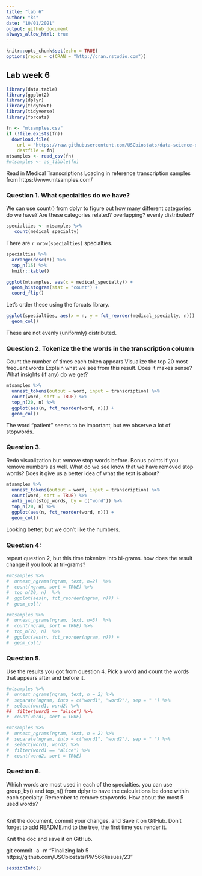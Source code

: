 ```yaml
---
title: "lab 6"
author: "ks"
date: "10/01/2021"
output: github_document
always_allow_html: true
---
```


```r
knitr::opts_chunk$set(echo = TRUE)
options(repos = c(CRAN = "http://cran.rstudio.com"))
```

## Lab week 6 

```r
library(data.table)
library(ggplot2)
library(dplyr)
library(tidytext)
library(tidyverse)
library(forcats)
```


```r
fn <- "mtsamples.csv"
if (!file.exists(fn))
  download.file(
    url = "https://raw.githubusercontent.com/USCbiostats/data-science-data/master/00_mtsamples/mtsamples.csv",
    destfile = fn)
mtsamples <- read_csv(fn)
#mtsamples <- as_tibble(fn)
```

Read in Medical Transcriptions
Loading in reference transcription samples from https://www.mtsamples.com/



### Question 1. What specialties do we have?

We can use count() from dplyr to figure out how many different categories do we have? Are these categories related? overlapping? evenly distributed?

```r
specialties <- mtsamples %>%
   count(medical_specialty)
```

There are `r nrow(specialties)` specialties.

```r
specialties %>%
  arrange(desc(n)) %>%
  top_n(15) %>%
  knitr::kable()
```

```r
ggplot(mtsamples, aes(x = medical_specialty)) +
  geom_histogram(stat = "count") +
  coord_flip()
```

Let's order these using the forcats library.

```r
ggplot(specialties, aes(x = n, y = fct_reorder(medical_specialty, n))) +
  geom_col()
```

These are not evenly (uniformly) distributed.

### Question 2. Tokenize the the words in the transcription column
Count the number of times each token appears
Visualize the top 20 most frequent words
Explain what we see from this result. Does it makes sense? What insights (if any) do we get?

```r
mtsamples %>%
  unnest_tokens(output = word, input = transcription) %>%
  count(word, sort = TRUE) %>%
  top_n(20, n) %>%
  ggplot(aes(n, fct_reorder(word, n))) +
  geom_col()
```

The word "patient" seems to be important, but we observe a lot of stopwords.


### Question 3. 

Redo visualization but remove stop words before.
Bonus points if you remove numbers as well.
What do we see know that we have removed stop words? Does it give us a better idea of what the text is about?

```r
mtsamples %>%
  unnest_tokens(output = word, input = transcription) %>%
  count(word, sort = TRUE) %>%
  anti_join(stop_words, by = c("word")) %>%
  top_n(20, n) %>%
  ggplot(aes(n, fct_reorder(word, n))) +
  geom_col()
```

Looking better, but we don't like the numbers.

 


### Question 4: 

repeat question 2, but this time tokenize into bi-grams. how does the result change if you look at tri-grams?

```r
#mtsamples %>%
#  unnest_ngrams(ngram, text, n=2)  %>%
#  count(ngram, sort = TRUE) %>%
#  top_n(20, n)  %>%
#  ggplot(aes(n, fct_reorder(ngram, n))) +
#  geom_col()
```

```r
#mtsamples %>%
#  unnest_ngrams(ngram, text, n=3)  %>%
#  count(ngram, sort = TRUE) %>%
#  top_n(20, n)  %>%
#  ggplot(aes(n, fct_reorder(ngram, n))) +
#  geom_col()
```

### Question 5.
Use the results you got from question 4. Pick a word and count the words that appears after and before it.

```r
#mtsamples %>%
#  unnest_ngrams(ngram, text, n = 2) %>%
#  separate(ngram, into = c("word1", "word2"), sep = " ") %>%
#  select(word1, word2) %>%
##  filter(word2 == "alice") %>%
#  count(word1, sort = TRUE)
```

```r
#mtsamples %>%
#  unnest_ngrams(ngram, text, n = 2) %>%
#  separate(ngram, into = c("word1", "word2"), sep = " ") %>%
#  select(word1, word2) %>%
#  filter(word1 == "alice") %>%
#  count(word2, sort = TRUE)
```

### Question 6.
Which words are most used in each of the specialties. you can use group_by() and top_n() from dplyr to have the calculations be done within each specialty. Remember to remove stopwords. How about the most 5 used words?

```r

```


Knit the document, commit your changes, and Save it on GitHub. Don’t forget to add README.md to the tree, the first time you render it.


Knit the doc and save it on GitHub.

git commit -a -m "Finalizing lab 5 https://github.com/USCbiostats/PM566/issues/23"


```r
sessionInfo()
```

